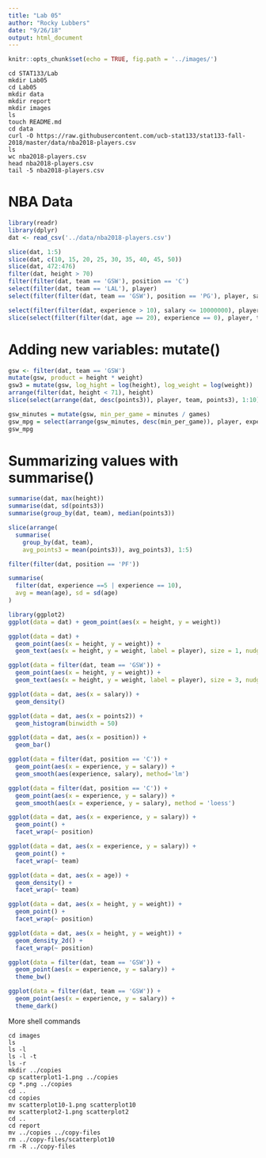 ```yaml
---
title: "Lab 05"
author: "Rocky Lubbers"
date: "9/26/18"
output: html_document
---
```

```r
knitr::opts_chunk$set(echo = TRUE, fig.path = '../images/')
```


```{}
cd STAT133/Lab
mkdir Lab05
cd Lab05
mkdir data
mkdir report
mkdir images
ls
touch README.md
cd data
curl -O https://raw.githubusercontent.com/ucb-stat133/stat133-fall-2018/master/data/nba2018-players.csv
ls
wc nba2018-players.csv
head nba2018-players.csv
tail -5 nba2018-players.csv
```


# NBA Data
```r
library(readr)
library(dplyr)
dat <- read_csv('../data/nba2018-players.csv')

slice(dat, 1:5)
slice(dat, c(10, 15, 20, 25, 30, 35, 40, 45, 50))
slice(dat, 472:476)
filter(dat, height > 70)
filter(filter(dat, team == 'GSW'), position == 'C')
select(filter(dat, team == 'LAL'), player)
select(filter(filter(dat, team == 'GSW'), position == 'PG'), player, salary)

select(filter(filter(dat, experience > 10), salary <= 10000000), player, age, team)
slice(select(filter(filter(dat, age == 20), experience == 0), player, team, height, weight), 1:5)
```

# Adding new variables: mutate()
```r
gsw <- filter(dat, team == 'GSW')
mutate(gsw, product = height * weight)
gsw3 = mutate(gsw, log_hight = log(height), log_weight = log(weight))
arrange(filter(dat, height < 71), height)
slice(select(arrange(dat, desc(points3)), player, team, points3), 1:10)

gsw_minutes = mutate(gsw, min_per_game = minutes / games)
gsw_mpg = select(arrange(gsw_minutes, desc(min_per_game)), player, experience, min_per_game)
gsw_mpg
```

# Summarizing values with summarise()
```r
summarise(dat, max(height))
summarise(dat, sd(points3))
summarise(group_by(dat, team), median(points3))

slice(arrange(
  summarise(
    group_by(dat, team),
    avg_points3 = mean(points3)), avg_points3), 1:5)

filter(filter(dat, position == 'PF'))

summarise(
  filter(dat, experience ==5 | experience == 10), 
  avg = mean(age), sd = sd(age)
)

```


```r
library(ggplot2)
ggplot(data = dat) + geom_point(aes(x = height, y = weight))
```

```r
ggplot(data = dat) + 
  geom_point(aes(x = height, y = weight)) + 
  geom_text(aes(x = height, y = weight, label = player), size = 1, nudge_y = 2)
```

```r
ggplot(data = filter(dat, team == 'GSW')) + 
  geom_point(aes(x = height, y = weight)) + 
  geom_text(aes(x = height, y = weight, label = player), size = 3, nudge_y = 2)
```

```r
ggplot(data = dat, aes(x = salary)) + 
  geom_density()
```

```r
ggplot(data = dat, aes(x = points2)) + 
  geom_histogram(binwidth = 50)
```

```r
ggplot(data = dat, aes(x = position)) + 
  geom_bar()
```

```r
ggplot(data = filter(dat, position == 'C')) + 
  geom_point(aes(x = experience, y = salary)) +
  geom_smooth(aes(experience, salary), method='lm')
```

```r
ggplot(data = filter(dat, position == 'C')) + 
  geom_point(aes(x = experience, y = salary)) +
  geom_smooth(aes(x = experience, y = salary), method = 'loess')
```

```r
ggplot(data = dat, aes(x = experience, y = salary)) +
  geom_point() +
  facet_wrap(~ position) 
```

```r
ggplot(data = dat, aes(x = experience, y = salary)) +
  geom_point() +
  facet_wrap(~ team) 
```

```r
ggplot(data = dat, aes(x = age)) +
  geom_density() +
  facet_wrap(~ team) 
```

```r
ggplot(data = dat, aes(x = height, y = weight)) +
  geom_point() + 
  facet_wrap(~ position) 
```

```r
ggplot(data = dat, aes(x = height, y = weight)) +
  geom_density_2d() + 
  facet_wrap(~ position) 
```

```r
ggplot(data = filter(dat, team == 'GSW')) + 
  geom_point(aes(x = experience, y = salary)) + 
  theme_bw()
```

```r
ggplot(data = filter(dat, team == 'GSW')) + 
  geom_point(aes(x = experience, y = salary)) + 
  theme_dark()
```

More shell commands
```{}
cd images
ls
ls -l
ls -l -t
ls -r
mkdir ../copies
cp scatterplot1-1.png ../copies
cp *.png ../copies
cd ..
cd copies
mv scatterplot10-1.png scatterplot10
mv scatterplot2-1.png scatterplot2
cd ..
cd report
mv ../copies ../copy-files
rm ../copy-files/scatterplot10
rm -R ../copy-files
```